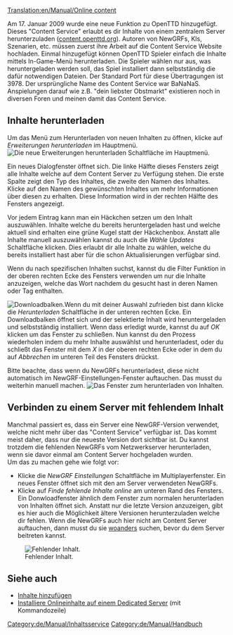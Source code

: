 [[Translation:en/Manual/Online content]]
{{de/Übersetzung|en/Manual/Online content|100}}

{{de/Manual/Inhaltsverzeichnis}}
{{en/Feature|0.7}}
Am 17. Januar 2009 wurde eine neue Funktion zu OpenTTD hinzugefügt. Dieses "Content Service" erlaubt es dir Inhalte von einem zentralem Server herunterzuladen ([http://content.openttd.org content.openttd.org]). Autoren von NewGRFs, KIs, Szenarien, etc. müssen zuerst ihre Arbeit auf die Content Service Website hochladen. Einmal hinzugefügt können OpenTTD Spieler einfach die Inhalte mittels In-Game-Menü herunterladen. Die Spieler wählen nur aus, was heruntergeladen werden soll, das Spiel installiert dann selbstständig die dafür notwendigen Dateien. Der Standard Port für diese Übertragungen ist 3978. Der ursprüngliche Name des Content Service war BaNaNaS. Anspielungen darauf wie z.B. "dein liebster Obstmarkt" existieren noch in diversen Foren und meinen damit das Content Service.

==Inhalte herunterladen==
Um das Menü zum Herunterladen von neuen Inhalten zu öffnen, klicke auf ''Erweiterungen herunterladen'' im Hauptmenü.
[[File:de/Manual/MainMenu CheckOnlineContent.png|center|frame|Die neue ''Erweiterungen herunterladen'' Schaltfläche im Hauptmenü.]]

Ein neues Dialogfenster öffnet sich. Die linke Hälfte dieses Fensters zeigt alle Inhalte welche auf dem Content Server zu Verfügung stehen. Die erste Spalte zeigt den Typ des Inhaltes, die zweite den Namen des Inhaltes. Klicke auf den Namen des gewünschten Inhaltes um mehr Informationen über diesen zu erhalten. Diese Information wird in der rechten Hälfte des Fensters angezeigt.

Vor jedem Eintrag kann man ein Häckchen setzen um den Inhalt auszuwählen. Inhalte welche du bereits heruntergeladen hast und welche aktuell sind erhalten eine grüne Kugel statt der Häckchenbox. Anstatt alle Inhalte manuell auszuwählen kannst du auch die ''Wähle Updates'' Schaltfläche klicken. Dies erlaubt dir alle Inhalte zu wählen, welche du bereits installiert hast aber für die schon Aktualisierungen verfügbar sind.

Wenn du nach spezifischen Inhalten suchst, kannst du die Filter Funktion in der oberen rechten Ecke des Fensters verwenden um nur die Inhalte anzuzeigen, welche das Wort nachdem du gesucht hast in deren Namen oder Tag enthalten.

[[File:en/Manual/ContentDownloading Progress.png|left|frame|Downloadbalken.]]Wenn du mit deiner Auswahl zufrieden bist dann klicke die ''Herunterladen'' Schaltfläche in der unteren rechten Ecke. Ein Downloadbalken öffnet sich und der selektierte Inhalt wird heruntergeladen und selbstständig installiert. Wenn dass erledigt wurde, kannst du auf ''OK'' klicken um das Fenster zu schließen. Nun kannst du den Prozess wiederholen indem du mehr Inhalte auswählst und herunterladest, oder du schließt das Fenster mit dem ''X'' in der oberen rechten Ecke oder in dem du auf ''Abbrechen'' im unteren Teil des Fensters drückst.

Bitte beachte, dass wenn du NewGRFs herunterladest, diese nicht automatisch im NewGRF-Einstellungen-Fenster auftauchen. Das musst du weiterhin manuell machen.
[[File:en/Manual/ContentDownloading2.png|center|frame|Das Fenster zum herunterladen von Inhalten.]]

==Verbinden zu einem Server mit fehlendem Inhalt==
Manchmal passiert es, dass ein Server eine NewGRF-Version verwendet, welche nicht mehr über das "Content Service" verfügbar ist. Das kommt meist daher, dass nur die neueste Version dort sichtbar ist. Du kannst trotzdem die fehlenden NewGRFs vom Netzwerkserver herunterladen, wenn sie davor einmal am Content Server hochgeladen wurden.
<br>
Um das zu machen gehe wie folgt vor:
*Klicke die ''NewGRF Einstellungen'' Schaltfläche im Multiplayerfenster. Ein neues Fenster öffnet sich mit den am Server verwendeten NewGRFs.
*Klicke auf ''Finde fehlende Inhalte online'' am unteren Rand des Fensters. Ein Donwloadfenster ähnlich dem Fenster zum normalen herunterladen von Inhalten öffnet sich. Anstatt nur die letzte Version anzuzeigen, gibt es hier auch die Möglichkeit ältere Versionen herunterzuladen welche dir fehlen. Wenn die NewGRFs auch hier nicht am Content Server auftauchen, dann musst du sie [[de/FAQ NewGRF|woanders]] suchen, bevor du dem Server beitreten kannst.

[[File:en/Manual/Server join bananas.png|center|frame|Fehlender Inhalt.]]

==Siehe auch==
*[[de/Content Service|Inhalte hinzufügen]]
*[[de/Dedicated server#installiere-onlineinhalte|Installiere Onlineinhalte auf einem Dedicated Server]] (mit Kommandozeile)

[[Category:de/Manual/Inhaltsservice]]

[[Category:de/Manual/Handbuch]]